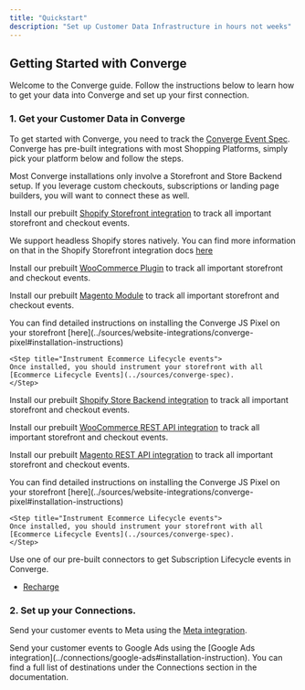 ```yaml
---
title: "Quickstart"
description: "Set up Customer Data Infrastructure in hours not weeks"
---
```




## Getting Started with Converge 

Welcome to the Converge guide. Follow the instructions below to learn how to get your data into Converge and set up your first connection.

### 1. Get your Customer Data in Converge

To get started with Converge, you need to track the [Converge Event Spec](../sources/converge-spec).
Converge has pre-built integrations with most Shopping Platforms, simply pick your platform below and follow the steps.

<Note> Most Converge installations only involve a Storefront and Store Backend setup. If you leverage custom checkouts, subscriptions or landing page builders, you will want to connect these as well. </Note>

<AccordionGroup>
<Accordion icon="globe" title="Connect your Storefront">
<Tabs>
<Tab title="Shopify"> 

  Install our prebuilt [Shopify Storefront integration](../sources/website-integrations/shopify#installation-instruction) to track all important storefront and checkout events.
 
  <Info> We support headless Shopify stores natively. You can find more information on that in the Shopify Storefront integration docs [here](../sources/website-integrations/shopify#installation-instruction) </Info>
</Tab>

<Tab title="WooCommerce"> 

  Install our prebuilt [WooCommerce Plugin](../sources/website-integrations/woocommerce#installation-instruction) to track all important storefront and checkout events.
 
</Tab>

<Tab title="Magento"> 

  Install our prebuilt [Magento Module](../sources/website-integrations/magento#installation-instruction) to track all important storefront and checkout events.
</Tab>

<Tab title="Custom"> 
  <Steps>
   <Step title="Install the Converge JS Pixel">
     You can find detailed instructions on installing the Converge JS Pixel on your storefront [here](../sources/website-integrations/converge-pixel#installation-instructions)
    </Step>
    
    <Step title="Instrument Ecommerce Lifecycle events">
    Once installed, you should instrument your storefront with all [Ecommerce Lifecycle Events](../sources/converge-spec).
    </Step>
  </Steps>
</Tab>
</Tabs>
</Accordion>

<Accordion icon="store" title="Connect your Store Backend">
 <Tabs>
<Tab title="Shopify"> 

  Install our prebuilt [Shopify Store Backend integration](../sources/server-integrations/shopify#installation-instruction) to track all important storefront and checkout events.

</Tab>

<Tab title="WooCommerce"> 

  Install our prebuilt [WooCommerce REST API integration](../sources/server-integrations/woocommerce#installation-instruction) to track all important storefront and checkout events.

</Tab>

<Tab title="Magento"> 

  Install our prebuilt [Magento REST API integration](../sources/server-integrations/magento#installation-instruction) to track all important storefront and checkout events.

</Tab>

<Tab title="Custom"> 
  <Steps>
   <Step title="Install the Converge Webhook Integration">
     You can find detailed instructions on installing the Converge JS Pixel on your storefront [here](../sources/website-integrations/converge-pixel#installation-instructions)
    </Step>
    
    <Step title="Instrument Ecommerce Lifecycle events">
    Once installed, you should instrument your storefront with all [Ecommerce Lifecycle Events](../sources/converge-spec).
    </Step>
  </Steps>
</Tab>
</Tabs>
</Accordion>

<Accordion icon="database" title="Connect other Datasources">
 <Tabs>
<Tab title="Subscriptions"> 

  Use one of our pre-built connectors to get Subscription Lifecycle events in Converge.
  - [Recharge](../sources/server-integrations/recharge#installation-instruction)

</Tab>

<Tab title="Landing Page Builders"> 
</Tab>
</Tabs>
</Accordion>
</AccordionGroup>

### 2. Set up your Connections.

<AccordionGroup>
<Accordion icon="square-share-nodes" title="Set up connections">
<Tabs>
<Tab title="Meta"> 

  Send your customer events to Meta using the [Meta integration](../connections/facebook#installation-instruction).
 
  
</Tab>

<Tab title="Google Ads"> 
  Send your customer events to Google Ads using the [Google Ads integration](../connections/google-ads#installation-instruction).

</Tab>

<Tab title="Other"> 
     You can find a full list of destinations under the Connections section in the documentation.
</Tab>
</Tabs>
</Accordion>
</AccordionGroup>